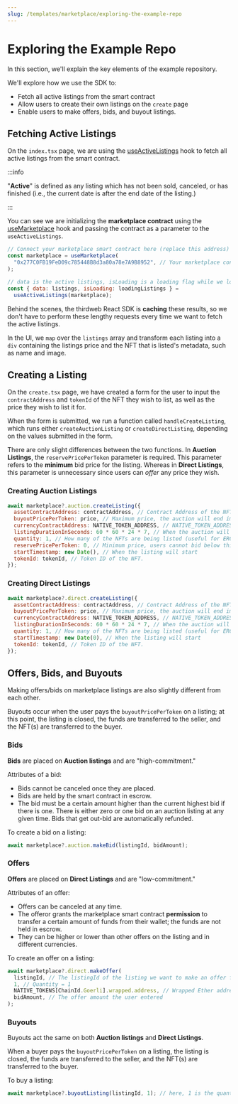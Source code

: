 ```yaml
---
slug: /templates/marketplace/exploring-the-example-repo
---
```


# Exploring the Example Repo

In this section, we'll explain the key elements of the example repository.

We'll explore how we use the SDK to:

- Fetch all active listings from the smart contract
- Allow users to create their own listings on the `create` page
- Enable users to make offers, bids, and buyout listings.

## Fetching Active Listings

On the `index.tsx` page, we are using the [useActiveListings](/react/react.useactivelistings) hook to fetch all active listings from the smart contract.

:::info

"**Active**" is defined as any listing which has not been sold, canceled, or has finished (i.e., the current date is after the end date of the listing.)

:::

You can see we are initializing the **marketplace contract** using the [useMarketplace](/react/react.usemarketplace) hook and passing the contract as a parameter to the `useActiveListings`.

```jsx
// Connect your marketplace smart contract here (replace this address)
const marketplace = useMarketplace(
  "0x277C0FB19FeD09c785448B8d3a80a78e7A9B8952", // Your marketplace contract address here
);

// data is the active listings, isLoading is a loading flag while we load the listings.
const { data: listings, isLoading: loadingListings } =
  useActiveListings(marketplace);
```

Behind the scenes, the thirdweb React SDK is **caching** these results, so we don't have to perform these lengthy requests every time we want to fetch the active listings.

In the UI, we `map` over the `listings` array and transform each listing into a `div` containing
the listings price and the NFT that is listed's metadata, such as name and image.

## Creating a Listing

On the `create.tsx` page, we have created a form for the user to input the `contractAddress` and
`tokenId` of the NFT they wish to list, as well as the price they wish to list it for.

When the form is submitted, we run a function called `handleCreateListing`, which runs either `createAuctionListing` or `createDirectListing`, depending on the values submitted in the form.

There are only slight differences between the two functions.
In **Auction Listings**, the `reservePricePerToken` parameter is required. This parameter refers to the **minimum** bid price for the listing. Whereas in **Direct Listings**, this parameter is unnecessary since users can _offer_ any price they wish.

### Creating Auction Listings

```jsx
await marketplace?.auction.createListing({
  assetContractAddress: contractAddress, // Contract Address of the NFT
  buyoutPricePerToken: price, // Maximum price, the auction will end immediately if a user pays this price.
  currencyContractAddress: NATIVE_TOKEN_ADDRESS, // NATIVE_TOKEN_ADDRESS is the crpyto curency that is native to the network. e.g. ETH.
  listingDurationInSeconds: 60 * 60 * 24 * 7, // When the auction will be closed and no longer accept bids (1 Week)
  quantity: 1, // How many of the NFTs are being listed (useful for ERC 1155 tokens)
  reservePricePerToken: 0, // Minimum price, users cannot bid below this amount
  startTimestamp: new Date(), // When the listing will start
  tokenId: tokenId, // Token ID of the NFT.
});
```

### Creating Direct Listings

```jsx
await marketplace?.direct.createListing({
  assetContractAddress: contractAddress, // Contract Address of the NFT
  buyoutPricePerToken: price, // Maximum price, the auction will end immediately if a user pays this price.
  currencyContractAddress: NATIVE_TOKEN_ADDRESS, // NATIVE_TOKEN_ADDRESS is the crpyto curency that is native to the network. e.g. ETH.
  listingDurationInSeconds: 60 * 60 * 24 * 7, // When the auction will be closed and no longer accept bids (1 Week)
  quantity: 1, // How many of the NFTs are being listed (useful for ERC 1155 tokens)
  startTimestamp: new Date(0), // When the listing will start
  tokenId: tokenId, // Token ID of the NFT.
});
```

## Offers, Bids, and Buyouts

Making offers/bids on marketplace listings are also slightly different from each other.

Buyouts occur when the user pays the `buyoutPricePerToken` on a listing; at this point, the listing is closed, the funds are transferred to the seller, and the NFT(s) are transferred to the buyer.

### Bids

**Bids** are placed on **Auction listings** and are "high-commitment."

Attributes of a bid:

- Bids cannot be canceled once they are placed.
- Bids are held by the smart contract in escrow.
- The bid must be a certain amount higher than the current highest bid if there is one. There is either zero or one bid on an auction listing at any given time. Bids that get out-bid are automatically refunded.

To create a bid on a listing:

```jsx
await marketplace?.auction.makeBid(listingId, bidAmount);
```

### Offers

**Offers** are placed on **Direct Listings** and are "low-commitment."

Attributes of an offer:

- Offers can be canceled at any time.
- The offeror grants the marketplace smart contract **permission** to transfer a certain amount of funds from their wallet; the funds are not held in escrow.
- They can be higher or lower than other offers on the listing and in different currencies.

To create an offer on a listing:

```jsx
await marketplace?.direct.makeOffer(
  listingId, // The listingId of the listing we want to make an offer for
  1, // Quantity = 1
  NATIVE_TOKENS[ChainId.Goerli].wrapped.address, // Wrapped Ether address on Goerli
  bidAmount, // The offer amount the user entered
);
```

### Buyouts

Buyouts act the same on both **Auction listings** and **Direct Listings**.

When a buyer pays the `buyoutPricePerToken` on a listing, the listing is closed, the funds are transferred to the seller, and the NFT(s) are transferred to the buyer.

To buy a listing:

```jsx
await marketplace?.buyoutListing(listingId, 1); // here, 1 is the quantity to buy
```
